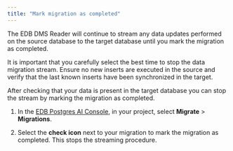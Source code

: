 ```yaml
---
title: "Mark migration as completed"
---
```


The EDB DMS Reader will continue to stream any data updates performed on the source database to the target database until you mark the migration as completed.

It is important that you carefully select the best time to stop the data migration stream. Ensure no new inserts are executed in the source and verify that the last known inserts have been synchronized in the target.

After checking that your data is present in the target database you can stop the stream by marking the migration as completed.

1.  In the [EDB Postgres AI Console](https://portal.biganimal.com), in your project, select **Migrate** > **Migrations**.

1.  Select the **check icon** next to your migration to mark the migration as completed. This stops the streaming procedure.

